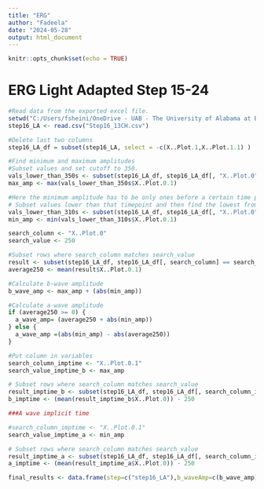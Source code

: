 ---
title: "ERG"
author: "Fadeela"
date: "2024-05-28"
output: html_document
---

```{r setup, include=FALSE}
knitr::opts_chunk$set(echo = TRUE)
```

# ERG Light Adapted Step 15-24

```{r}
#Read data from the exported excel file.
setwd("C:/Users/fsheini/OneDrive - UAB - The University of Alabama at Birmingham/Desktop")
step16_LA <- read.csv("Step16_13CH.csv")
```

```{r}
#Delete last two columns
step16_LA_df = subset(step16_LA, select = -c(X..Plot.1,X..Plot.1.1) )

```

```{r}
#Find minimum and maximum amplitudes
#Subset values and set cutoff to 350.
vals_lower_than_350s <- subset(step16_LA_df, step16_LA_df[, "X..Plot.0"] <= 350)
max_amp <- max(vals_lower_than_350s$X..Plot.0.1)

#Here the minimum amplitude has to be only ones before a certain time point because of the photopic negative response that can be lower than the a-wave.
# Subset values lower than that timepoint and then find the lowest from amongst those values there.
vals_lower_than_310s <- subset(step16_LA_df, step16_LA_df[, "X..Plot.0"] < 310)
min_amp <- min(vals_lower_than_310s$X..Plot.0.1)
```

```{r}
search_column <- "X..Plot.0"
search_value <- 250

#Subset rows where search_column matches search_value
result <- subset(step16_LA_df, step16_LA_df[, search_column] == search_value)
average250 <- mean(result$X..Plot.0.1)
```

```{r}
#Calculate b-wave amplitude
b_wave_amp <- max_amp + (abs(min_amp))

#Calculate a-wave amplitude
if (average250 >= 0) {
  a_wave_amp= (average250 + abs(min_amp))
} else {
  a_wave_amp =(abs(min_amp) - abs(average250))
}
```

```{r}
#Put column in variables
search_column_imptime <- "X..Plot.0.1"
search_value_imptime_b <- max_amp

# Subset rows where search_column matches search_value
result_imptime_b <- subset(step16_LA_df, step16_LA_df[, search_column_imptime] == search_value_imptime_b)
b_imptime <- (mean(result_imptime_b$X..Plot.0)) - 250

###A wave implicit time

#search_column_imptime <- "X..Plot.0.1"
search_value_imptime_a <- min_amp

# Subset rows where search_column matches search_value
result_imptime_a <- subset(step16_LA_df, step16_LA_df[, search_column_imptime] == search_value_imptime_a)
a_imptime <- (mean(result_imptime_a$X..Plot.0)) - 250
```

```{r}
final_results <- data.frame(step=c("step16_LA"),b_waveAmp=c(b_wave_amp),b_imp=c(b_imptime),a_waveAmp=c(a_wave_amp),a_imp=c(a_imptime))
```

